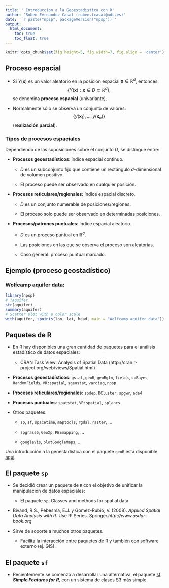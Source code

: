 ```yaml
---
title: ' Introduccion a la Geoestadistica con R'
author: 'Ruben Fernandez-Casal (ruben.fcasal@udc.es)'
date: '`r paste("npsp", packageVersion("npsp"))`'
output:
  html_document:
    toc: true
    toc_float: true
---
```


```r
knitr::opts_chunk$set(fig.height=5, fig.width=7, fig.align = 'center')
```


Proceso espacial
-----------------------------

-   Si $Y(\mathbf{x})$ es un valor aleatorio en la posición espacial
    $\mathbf{x}\in\mathbb{R}^{d}$,
    entonces:$$\left\{  Y(\mathbf{x}):\mathbf{x}\in D\subset\mathbb{R}^{d}\right\}  ,$$
    se denomina **proceso espacial** (univariante).

-   Normalmente sólo se observa un conjunto de
    valores:$$\left\{  y(\mathbf{x}_{1}),\ldots,y(\mathbf{x}_{n})\right\}$$
    (**realización parcial**).

### Tipos de procesos espaciales

Dependiendo de las suposiciones sobre el conjunto $D$, se distingue
entre:

-   **Procesos geoestadísticos**: índice espacial continuo.

    -   $D$ es un subconjunto fijo que contiene un rectángulo
        $d$-dimensional de volumen positivo.

    -   El proceso puede ser observado en cualquier posición.

-   **Procesos reticulares/regionales:** índice espacial discreto.

    -   $D$ es un conjunto numerable de posiciones/regiones.

    -   El proceso solo puede ser observado en determinadas posiciones.

-   **Procesos/patrones puntuales**: índice espacial aleatorio.

    -   $D$ es un proceso puntual en $\mathbb{R}^{d}.$

    -   Las posiciones en las que se observa el proceso son aleatorias.

    -   Caso general: proceso puntual marcado.


Ejemplo (proceso geostadístico)
-----------------------------

### Wolfcamp aquifer data:

```r
library(npsp)
# ?aquifer
str(aquifer)
summary(aquifer)
# Scatter plot with a color scale
with(aquifer, spoints(lon, lat, head, main = "Wolfcamp aquifer data"))
```


Paquetes de R
-----------------------------

-   En R hay disponibles una gran cantidad de paquetes para el análisis
    estadístico de datos espaciales:

    -   CRAN Task View: Analysis of Spatial
        Data (http://cran.r-project.org/web/views/Spatial.html)

-   **Procesos geoestadísticos**: `gstat`, `geoR`, `geoRglm`, `fields`,
    `spBayes`, `RandomFields`, `VR:spatial`, `sgeostat`, `vardiag`,
    `npsp`

-   **Procesos reticulares/regionales**: `spdep`, `DCluster`, `spgwr`,
    `ade4`

-   **Procesos puntuales**: `spatstat`, `VR:spatial`, `splancs`

-   Otros paquetes:

    -   `sp`, `sf`, `spacetime`, `maptools`, `rgdal`, `raster`, ...

    -   `spgrass6`, `GeoXp`, `PBSmapping`, ...

    -   `googleVis`, `plotGoogleMaps`, ...


Una introducción a la geoestadística con el paquete `geoR` está disponible [aquí](https://rubenfcasal.github.io/post/introducci%C3%B3n-a-la-geoestad%C3%ADstica-con-geor/).


El paquete `sp`
-----------------------------

-   Se decidió crear un paquete de `R` con el objetivo de unificar la manipulación de datos espaciales:

    -   El paquete `sp`: Classes and methods for spatial data.

-   Bivand, R.S., Pebesma, E.J. y Gómez-Rubio, V. (2008). *Applied Spatial Data Analysis with R*. Use R! Series. Springer.*http://www.asdar-book.org*

-   Sirve de soporte a muchos otros paquetes.

    -   Facilita la interacción entre paquetes de R y también con
        software externo (ej. GIS).


El paquete `sf`
-----------------------------

-   Recientemente se comenzó a desarrollar una alternativa, el paquete [sf](http://r-spatial.github.io/sf/) 
    ***Simple Features for R***, con un sistema de clases S3 más simple.
    

